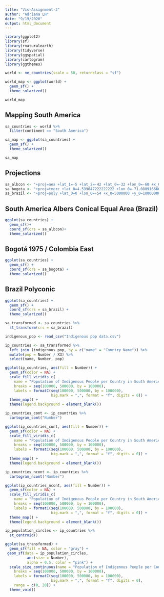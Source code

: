 ```yaml
---
title: "Vis-Assignment-2"
author: "Adriana LH"
date: "9/19/2020"
output: html_document
---
```

```r
library(ggplot2)
library(sf)
library(rnaturalearth)
library(tidyverse)
library(ggspatial)
library(cartogram)
library(ggthemes)
```

```r
world <- ne_countries(scale = 50, returnclass = "sf") 

world_map <- ggplot(world) +
  geom_sf() +
  theme_solarized()

world_map
```
## Mapping South America

```r
sa_countries <- world %>%
  filter(continent == "South America")

sa_map <- ggplot(sa_countries) +
  geom_sf() + 
  theme_solarized()

sa_map
```

## Projections

```r
sa_albcon <- "+proj=aea +lat_1=-5 +lat_2=-42 +lat_0=-32 +lon_0=-60 +x_0=0 +y_0=0 +ellps=aust_SA +units=m no_defs"
sa_bogota <- "+proj=tmerc +lat_0=4.599047222222222 +lon_0=-71.08091666666667 +k=1 +x_0=1000000 +y_0=1000000 +ellps=intl +towgs84=307,304,-318,0,0,0,0 +units=m +no_defs"
sa_brazil <- "+proj=poly +lat_0=0 +lon_0=-54 +x_0=5000000 +y_0=10000000 +ellps=aust_SA +towgs84=-57,1,-41,0,0,0,0 +units=m +no_defs"
```

## South America Albers Conical Equal Area (Brazil)

```r
ggplot(sa_countries) +
  geom_sf()+
  coord_sf(crs = sa_albcon)+
  theme_solarized()
```

## Bogotá 1975 / Colombia East

```r
ggplot(sa_countries) +
  geom_sf() +
  coord_sf(crs = sa_bogota) +
  theme_solarized()
```

## Brazil Polyconic

```r
ggplot(sa_countries) +
  geom_sf() +
  coord_sf(crs = sa_brazil) +
  theme_solarized()
```
```r
sa_transformed <- sa_countries %>%
  st_transform(crs = sa_brazil)

indigenous_pop <- read_csv("Indigenous pop data.csv")
```

```r
ip_countries <- sa_transformed %>%
  left_join (indigenous_pop, by = c("name" = "Country Name")) %>%
  mutate(pop = Number / X3) %>%
  select(name, Number, pop)
```

```r
ggplot(ip_countries, aes(fill = Number)) +
  geom_sf(color = NA) +
  scale_fill_viridis_c(
    name = "Population of Indigenous People per Country in South America (in millions)",
    breaks = seq(100000, 500000, by = 100000),
    labels = formatC(seq(100000, 500000, by = 100000), 
                     big.mark = ",", format = "f", digits = 0)) +
  theme_map() +
  theme(legend.background = element_blank())
```

```r
ip_countries_cont <- ip_countries %>%
  cartogram_cont("Number")

ggplot(ip_countries_cont, aes(fill = Number)) +
  geom_sf(color = NA) +
  scale_fill_viridis_c(
    name = "Population of Indigenous People per Country in South America (in millions)",
    breaks = seq(100000, 500000, by = 100000),
    labels = formatC(seq(100000, 500000, by = 100000), 
                     big.mark = ",", format = "f", digits = 0)) +
  theme_map() +
  theme(legend.background = element_blank())
```

```r
ip_countries_ncont <- ip_countries %>%
  cartogram_ncont("Number")

ggplot(ip_countries_ncont, aes(fill = Number)) +
  geom_sf(color = NA) +
  scale_fill_viridis_c(
    name = "Population of Indigenous People per Country in South America (in millions)",
    breaks = seq(100000, 500000, by = 100000),
    labels = formatC(seq(100000, 500000, by = 100000), 
                     big.mark = ",", format = "f", digits = 0)) +
  theme_map() +
  theme(legend.background = element_blank())
```
```r
ip_population_circles <- ip_countries %>%
  st_centroid()

ggplot(sa_transformed) +
  geom_sf(fill = NA, color = "gray") +
 geom_sf(data = ip_population_circles, 
          aes(size = Number),
          alpha = 0.5, color = "pink") +
  scale_size_continuous(name = "Population of Indigenous People per Country in South America (in millions)",
    breaks = seq(100000, 500000, by = 100000),
    labels = formatC(seq(100000, 500000, by = 100000), 
                     big.mark = ",", format = "f", digits = 0),
    range = c(0, 20)) +
  theme_void() 

```


